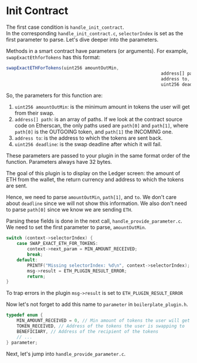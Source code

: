 
# Init Contract

The first case condition is `handle_init_contract`.  
In the corresponding `handle_init_contract.c`, `selectorIndex` is set as the first parameter to parse. Let's dive deeper into the parameters.

Methods in a smart contract have parameters (or arguments). For example, `swapExactEthforTokens` has this format:

```js copy
swapExactETHForTokens(uint256 amountOutMin,
                                                           address[] path,
                                                           address to,
                                                           uint256 deadline)
```

So, the parameters for this function are:
1. `uint256 amountOutMin`: is the minimum amount in tokens the user will get from their swap.
2. `address[] path`: is an array of paths. If we look at the contract source code on Etherscan, the only paths used are `path[0]` and `path[1]`, where `path[0]` is the OUTGOING token, and `path[1]` the INCOMING one.
3. `address to`: is the address to which the tokens are sent back.
4. `uint256 deadline`: is the swap deadline after which it will fail.

These parameters are passed to your plugin in the same format order of the function. Parameters always have 32 bytes. 

The goal of this plugin is to display on the Ledger screen: the amount of ETH from the wallet, the return currency and address to which the tokens are sent.

Hence, we need to parse `amountOutMin`, `path[1]`, and `to`. We don't care about `deadline` since we will not show this information. We also don't need to parse `path[0]` since we know we are sending `ETH`.

Parsing these fields is done in the next call, `handle_provide_parameter.c`. We need to set the first parameter to parse, `amountOutMin`.

```c
switch (context->selectorIndex) {
    case SWAP_EXACT_ETH_FOR_TOKENS:
        context->next_param = MIN_AMOUNT_RECEIVED;
        break;
    default:
        PRINTF("Missing selectorIndex: %d\n", context->selectorIndex);
        msg->result = ETH_PLUGIN_RESULT_ERROR;
        return;
}
```
<Callout>
  To trap errors in the plugin <code>msg->result</code> is set to <code>ETH_PLUGIN_RESULT_ERROR</code>
</Callout>

Now let's not forget to add this name to `parameter` in `boilerplate_plugin.h`.

```c copy
typedef enum {
    MIN_AMOUNT_RECEIVED = 0, // Min amount of tokens the user will get
    TOKEN_RECEIVED, // Address of the tokens the user is swapping to
    BENEFICIARY, // Address of the recipient of the tokens
    // ...
} parameter;
```

Next, let's jump into `handle_provide_parameter.c`.



